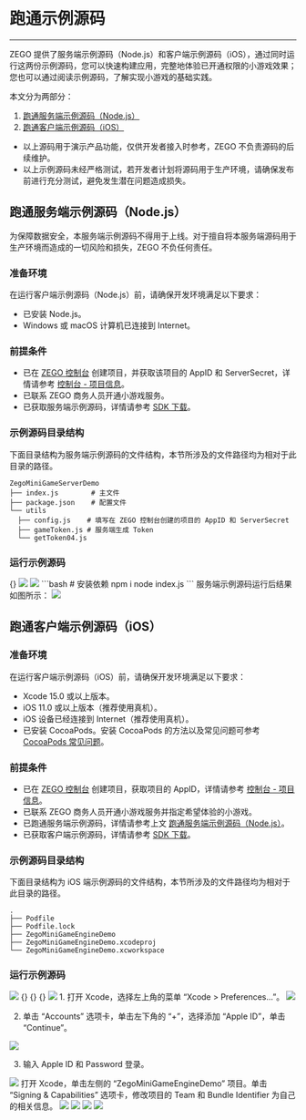 # 跑通示例源码

---

ZEGO 提供了服务端示例源码（Node.js）和客户端示例源码（iOS），通过同时运行这两份示例源码，您可以快速构建应用，完整地体验已开通权限的小游戏效果；您也可以通过阅读示例源码，了解实现小游戏的基础实践。

本文分为两部分：

1. [跑通服务端示例源码（Node.js）](#跑通服务端示例源码nodejs)
2. [跑通客户端示例源码（iOS）](#跑通客户端示例源码ios)

<Warning title="注意">

- 以上源码用于演示产品功能，仅供开发者接入时参考，ZEGO 不负责源码的后续维护。
- 以上示例源码未经严格测试，若开发者计划将源码用于生产环境，请确保发布前进行充分测试，避免发生潜在问题造成损失。
</Warning>

## 跑通服务端示例源码（Node.js）

<Warning title="注意">

为保障数据安全，本服务端示例源码不得用于上线。对于擅自将本服务端源码用于生产环境而造成的一切风险和损失，ZEGO 不负任何责任。
</Warning>

### 准备环境

在运行客户端示例源码（Node.js）前，请确保开发环境满足以下要求：

- 已安装 Node.js。
- Windows 或 macOS 计算机已连接到 Internet。

### 前提条件

- 已在 [ZEGO 控制台](https://console.zego.im) 创建项目，并获取该项目的 AppID 和 ServerSecret，详情请参考 [控制台 - 项目信息](https://doc-zh.zego.im/article/12107)。
- 已联系 ZEGO 商务人员开通小游戏服务。
- 已获取服务端示例源码，详情请参考 [SDK 下载](../download.mdx)。

### 示例源码目录结构

下面目录结构为服务端示例源码的文件结构，本节所涉及的文件路径均为相对于此目录的路径。

```
ZegoMiniGameServerDemo
├── index.js        # 主文件
├── package.json    # 配置文件
└── utils
  ├── config.js    # 填写在 ZEGO 控制台创建的项目的 AppID 和 ServerSecret
  ├── gameToken.js # 服务端生成 Token 
  └── getToken04.js 
```

### 运行示例源码

<Steps>
<Step title="解压服务端源码压缩包 “ZegoMiniGameServerDemo.zip”，获取 “ZegoMiniGameServerDemo”文件夹。">
{}
</Step>
<Step title="修改 “ZegoMiniGameServerDemo/utils/config.js” 文件，在下图红框标识区域填写 “AppID”。">
<Frame width="512" height="auto" caption=""><img src="https://storage.zego.im/sdk-doc/Pics/MiniGames/server_demo_appid.jpeg" /></Frame>
</Step>
<Step title="在同文件中，填写 “ServerSecret“。">
<Frame width="512" height="auto" caption=""><img src="https://storage.zego.im/sdk-doc/Pics/MiniGames/ServerSecret.jpeg" /></Frame>
</Step>
<Step title="进入 “ZegoMiniGameServerDemo”文件夹，在终端执行以下代码，以启动小游戏服务端。">
```bash
# 安装依赖
npm i 
node index.js
```
</Step>
<Step title="执行代码后，即可获得服务端地址，可用作客户端示例源码的后台服务地址。">
服务端示例源码运行后结果如图所示：
<Frame width="512" height="auto" caption=""><img src="https://storage.zego.im/sdk-doc/Pics/MiniGames/server_sourcecodes_address.jpeg" /></Frame>
</Step>
</Steps>


## 跑通客户端示例源码（iOS）

### 准备环境

在运行客户端示例源码（iOS）前，请确保开发环境满足以下要求：

- Xcode 15.0 或以上版本。
- iOS 11.0 或以上版本（推荐使用真机）。
- iOS 设备已经连接到 Internet（推荐使用真机）。
- 已安装 CocoaPods。安装 CocoaPods 的方法以及常见问题可参考 [CocoaPods 常见问题](https://doc-zh.zego.im/faq/CocoaPods_question?product=ExpressVideo&platform=macos#1)。

### 前提条件

- 已在 [ZEGO 控制台](https://console.zego.im) 创建项目，获取项目的 AppID，详情请参考 [控制台 - 项目信息](https://doc-zh.zego.im/article/12107)。
- 已联系 ZEGO 商务人员开通小游戏服务并指定希望体验的小游戏。
- 已跑通服务端示例源码，详情请参考上文 [跑通服务端示例源码（Node.js）](#跑通服务端示例源码nodejs)。
- 已获取客户端示例源码，详情请参考 [SDK 下载](../download.mdx)。


### 示例源码目录结构

下面目录结构为 iOS 端示例源码的文件结构，本节所涉及的文件路径均为相对于此目录的路径。

```tree
.
├── Podfile
├── Podfile.lock
├── ZegoMiniGameEngineDemo
├── ZegoMiniGameEngineDemo.xcodeproj
└── ZegoMiniGameEngineDemo.xcworkspace
```

### 运行示例源码

<Steps>
<Step title="打开 “AppStore”，搜索 “Xcode” 并下载安装。">
<Frame width="512" height="auto" caption=""><img src="https://storage.zego.im/sdk-doc/Pics/iOS/ZegoExpressEngine/Common/appstore-xcode.png" /></Frame>
</Step>
<Step title="解压 iOS 客户端示例源码压缩包获取文件夹 “ZegoMiniGameEngineDemoSrc-iOS”，并使用终端进入该文件夹。">
{}
</Step>
<Step title="执行 `pod repo update` 命令更新本地索引，确保能安装最新版本的 SDK。">
{}
</Step>
<Step title="执行 `pod install` 命令安装 SDK。">
{}
</Step>
<Step title="打开 Xcode，选择左上角的菜单 “File > Open...”，在解压后的示例源码文件夹中，找到 “ZegoMiniGameEngineDemo.xcworkspace” 文件打开。">
<Frame width="512" height="auto" caption=""><img src="https://storage.zego.im/sdk-doc/Pics/iOS/ZegoExpressEngine/Common/xcode-open-file.png" /></Frame>
</Step>
<Step title="登录 Apple 开发者账号。">
  1. 打开 Xcode，选择左上角的菜单 “Xcode > Preferences...”。
  <Frame width="512" height="auto" caption=""><img src="https://storage.zego.im/sdk-doc/Pics/MiniGames/xcode_preferences.png" /></Frame>

  2. 单击 “Accounts” 选项卡，单击左下角的 “+”，选择添加 “Apple ID”，单击 “Continue”。
  <Frame width="512" height="auto" caption=""><img src="https://storage.zego.im/sdk-doc/Pics/iOS/ZegoExpressEngine/Common/xcode-account.png" /></Frame>

  3. 输入 Apple ID 和 Password 登录。
  <Frame width="512" height="auto" caption=""><img src="https://storage.zego.im/sdk-doc/Pics/iOS/ZegoExpressEngine/Common/xcode-login-apple-id.png" /></Frame>

</Step>
<Step title="修改 Bundle Identifier 和开发者证书。">
  打开 Xcode，单击左侧的 “ZegoMiniGameEngineDemo” 项目。单击 “Signing & Capabilities” 选项卡，修改项目的 Team 和 Bundle Identifier 为自己的相关信息。
  <Frame width="512" height="auto" caption=""><img src="https://storage.zego.im/sdk-doc/Pics/MiniGames/Team_and_BundleID.jpeg" /></Frame>
</Step>
<Step title="修改 “/ZegoMiniGameEngineDemo/KeyCenter.m” 文件，填写 SDK 初始化所需的 “AppID”，并且将 hostUrl 地址修改为跑通服务端源码后获得的地址（如本文 [前提条件](#前提条件-2) 所述）。">
  <Frame width="512" height="auto" caption=""><img src="https://storage.zego.im/sdk-doc/Pics/MiniGames/appid_host.jpeg" /></Frame>
</Step>
<Step title="将 iOS 设备连接到开发电脑，单击 Xcode 上方的的 “Any iOS Device”，在弹出的选项框选择该 iOS 设备（或者模拟器）。">
  <Frame width="512" height="auto" caption=""><img src="https://storage.zego.im/sdk-doc/Pics/MiniGames/device_selection.jpeg" /></Frame>
</Step>
<Step title="单击 Xcode 左上角的 “Build” 按钮编译和运行示例源码，即可体验小游戏。">
  <Frame width="512" height="auto" caption=""><img src="https://storage.zego.im/sdk-doc/Pics/MiniGames/run.jpeg" /></Frame>
</Step>
</Steps>